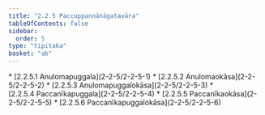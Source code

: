 ```yaml
---
title: "2.2.5 Paccuppannānāgatavāra"
tableOfContents: false
sidebar:
  order: 5
type: "tipitaka"
basket: "ab"
---
```



<DynamicBreadcrumb />



<TableOfContents>
* [2.2.5.1 Anulomapuggala](2-2-5/2-2-5-1)
* [2.2.5.2 Anulomaokāsa](2-2-5/2-2-5-2)
* [2.2.5.3 Anulomapuggalokāsa](2-2-5/2-2-5-3)
* [2.2.5.4 Paccanīkapuggala](2-2-5/2-2-5-4)
* [2.2.5.5 Paccanīkaokāsa](2-2-5/2-2-5-5)
* [2.2.5.6 Paccanīkapuggalokāsa](2-2-5/2-2-5-6)
</TableOfContents>